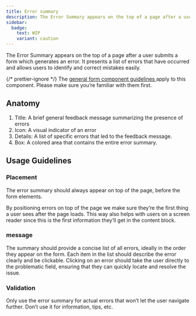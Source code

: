 ```yaml
---
title: Error summary
description: The Error Summary appears on the top of a page after a user submits a form which generates an error.
sidebar:
  badge:
    text: WIP
    variant: caution
---
```







The Error Summary appears on the top of a page after a user submits a form which generates an error. It presents a list of errors that have occurred and allows users to identify and correct mistakes easily.
<Aside>
	{/* prettier-ignore */}
	The <a
		href={
			props.brand == 'core'
				? '/components/form'
				: `/${props.brand}/components/form`
		}>
		general form component guidelines
	</a> apply to this component. Please make sure you’re familiar with them first.
</Aside>

## Anatomy

<ErrorSummaryAnatomy />

1. Title: A brief general feedback message summarizing the presence of errors
2. Icon: A visual indicator of an error
3. Details: A list of specific errors that led to the feedback message.
4. Box: A colored area that contains the entire error summary.

## Usage Guidelines

### Placement

The error summary should always appear on top of the page, before the form elements.
<ErrorSummaryPreview  brand={props.brand} />
<Tip>
	<p>
		By positioning errors on top of the page we make sure they’re the first
		thing a user sees after the page loads. This way also helps with users on a
		screen reader since this is the first information they’ll get in the content block.
	</p>
</Tip>

### message

The summary should provide a concise list of all errors, ideally in the order they appear on the form. Each item in the list should describe the error clearly and be clickable. Clicking on an error should take the user directly to the problematic field, ensuring that they can quickly locate and resolve the issue.

### Validation

Only use the error summary for actual errors that won’t let the user navigate further. Don’t use it for information, tips, etc.


